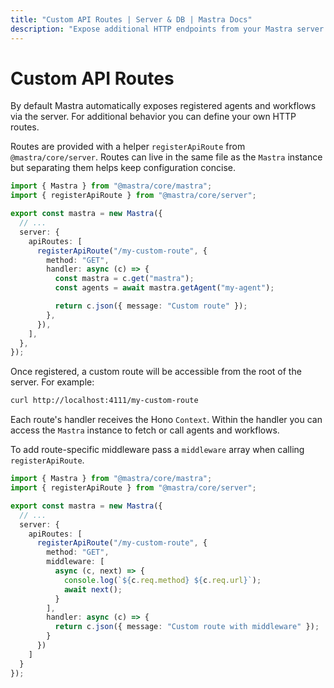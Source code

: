 ```yaml
---
title: "Custom API Routes | Server & DB | Mastra Docs"
description: "Expose additional HTTP endpoints from your Mastra server."
---
```


# Custom API Routes

By default Mastra automatically exposes registered agents and workflows via the server. For additional behavior you can define your own HTTP routes.

Routes are provided with a helper `registerApiRoute` from `@mastra/core/server`. Routes can live in the same file as the `Mastra` instance but separating them helps keep configuration concise.

```typescript title="src/mastra/index.ts" copy showLineNumbers
import { Mastra } from "@mastra/core/mastra";
import { registerApiRoute } from "@mastra/core/server";

export const mastra = new Mastra({
  // ...
  server: {
    apiRoutes: [
      registerApiRoute("/my-custom-route", {
        method: "GET",
        handler: async (c) => {
          const mastra = c.get("mastra");
          const agents = await mastra.getAgent("my-agent");

          return c.json({ message: "Custom route" });
        },
      }),
    ],
  },
});
```

Once registered, a custom route will be accessible from the root of the server. For example:

```bash
curl http://localhost:4111/my-custom-route
```


Each route's handler receives the Hono `Context`. Within the handler you can access the `Mastra` instance to fetch or call agents and workflows.

To add route-specific middleware pass a `middleware` array when calling `registerApiRoute`.

```typescript title="src/mastra/index.ts" copy showLineNumbers
import { Mastra } from "@mastra/core/mastra";
import { registerApiRoute } from "@mastra/core/server";

export const mastra = new Mastra({
  // ...
  server: {
    apiRoutes: [
      registerApiRoute("/my-custom-route", {
        method: "GET",
        middleware: [
          async (c, next) => {
            console.log(`${c.req.method} ${c.req.url}`);
            await next();
          }
        ],
        handler: async (c) => {
          return c.json({ message: "Custom route with middleware" });
        }
      })
    ]
  }
});
```
